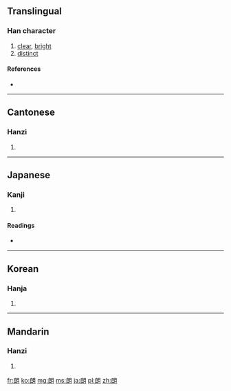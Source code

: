 ==Translingual==

===Han character===
{{Han char|rn=74|rad=月|as=07|sn=11|four=3772<sub>0</sub>|canj=戈戈月 (IIB)}}

# [[clear]], [[bright]]
# [[distinct]]

====References====
* {{Han ref|kx=0505.230|dkj=14362|dj=0884.190|hdz=32072.060|uh=6717|ud=26391|bh=AED4|bd=44756}}

----

==Cantonese==

===Hanzi===
{{yue-hanzi|jyut=|y=long5}}

# {{defn|Cantonese|sort=月07}}

----

==Japanese==

===Kanji===
{{ja-kanji|grade=6|rs=月07}}

# {{defn|Japanese|sort=月07}}

====Readings====
* {{ja-readings|on=[[ろう]] (rō)|kun=[[ほがらか]] (hogaraka), [[あきらか]] (akiraka)}}

----

==Korean==

===Hanja===
{{ko-hanja|hangeul=랑>낭|eumhun=|rv=rang>nang|mr=rang>nang|y=lang>nang}}

# {{defn|Korean|sort=月07}}

----

==Mandarin==

===Hanzi===
{{cmn-hanzi|pin=[[lǎng]] ([[lang3]])|wg=lang<sup>3</sup>}}

# {{defn|Mandarin|sort=月07}}

[[fr:朗]]
[[ko:朗]]
[[mg:朗]]
[[ms:朗]]
[[ja:朗]]
[[pl:朗]]
[[zh:朗]]